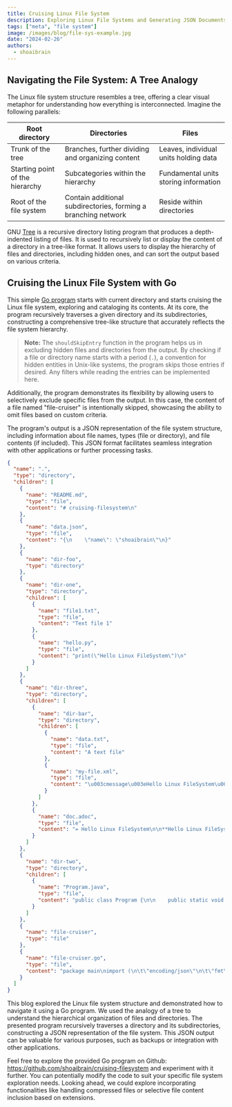 ```yaml
---
title: Cruising Linux File System
description: Exploring Linux File Systems and Generating JSON Documents Using Go
tags: ["meta", "file system"]
image: /images/blog/file-sys-example.jpg
date: "2024-02-26"
authors:
  - shoaibrain
---
```


## Navigating the File System: A Tree Analogy

The Linux file system structure resembles a tree, offering a clear visual metaphor for understanding how everything is
interconnected. Imagine the following parallels:

| **Root directory**              | **Directories**                                                | **Files**                             |
| ------------------------------- | -------------------------------------------------------------- | ------------------------------------- |
| Trunk of the tree               | Branches, further dividing and organizing content              | Leaves, individual units holding data |
| Starting point of the hierarchy | Subcategories within the hierarchy                             | Fundamental units storing information |
| Root of the file system         | Contain additional subdirectories, forming a branching network | Reside within directories             |

GNU [Tree](<https://en.wikipedia.org/wiki/Tree_(command)>) is a recursive directory listing program that produces a depth-indented listing of files. It is used to recursively list or display the content
of a directory in a tree-like format. It allows users to display the hierarchy of files and directories, including hidden ones, and can sort the output based
on various criteria.

## Cruising the Linux File System with Go

This simple [Go program](https://github.com/shoaibrain/cruising-filesystem) starts with current directory and starts cruising the Linux file system, exploring and cataloging its contents.
At its core, the program recursively traverses a given directory and its subdirectories, constructing a comprehensive tree-like structure
that accurately reflects the file system hierarchy.

> **Note:** The `shouldSkipEntry` function in the program helps us in excluding hidden files and directories from the output.
> By checking if a file or directory name starts with a period (`.`), a convention for hidden entities in Unix-like systems,
> the program skips those entries if desired. Any filters while reading the entries can be implemented here.

Additionally, the program demonstrates its flexibility by allowing users to selectively exclude specific files from the output. In this case, the content of a file named "file-cruiser" is intentionally skipped, showcasing the ability to omit files based on custom criteria.

The program's output is a JSON representation of the file system structure, including information about file names, types (file or directory), and file contents (if included). This JSON format facilitates seamless integration with other applications or further processing tasks.

```json
{
  "name": ".",
  "type": "directory",
  "children": [
    {
      "name": "README.md",
      "type": "file",
      "content": "# cruising-filesystem\n"
    },
    {
      "name": "data.json",
      "type": "file",
      "content": "{\n    \"name\": \"shoaibrain\"\n}"
    },
    {
      "name": "dir-foo",
      "type": "directory"
    },
    {
      "name": "dir-one",
      "type": "directory",
      "children": [
        {
          "name": "file1.txt",
          "type": "file",
          "content": "Text file 1"
        },
        {
          "name": "hello.py",
          "type": "file",
          "content": "print(\"Hello Linux FileSystem\")\n"
        }
      ]
    },
    {
      "name": "dir-three",
      "type": "directory",
      "children": [
        {
          "name": "dir-bar",
          "type": "directory",
          "children": [
            {
              "name": "data.txt",
              "type": "file",
              "content": "A text file"
            },
            {
              "name": "my-file.xml",
              "type": "file",
              "content": "\u003cmessage\u003eHello Linux FileSystem\u003c/message\u003e\n"
            }
          ]
        },
        {
          "name": "doc.adoc",
          "type": "file",
          "content": "= Hello Linux FileSystem\n\n**Hello Linux FileSystem**\n"
        }
      ]
    },
    {
      "name": "dir-two",
      "type": "directory",
      "children": [
        {
          "name": "Program.java",
          "type": "file",
          "content": "public class Program {\n\n    public static void main(String[] args) {\n        System.out.println(\"Hello Linux FileSystem\");\n    }\n}\n"
        }
      ]
    },
    {
      "name": "file-cruiser",
      "type": "file"
    },
    {
      "name": "file-cruiser.go",
      "type": "file",
      "content": "package main\nimport (\n\t\"encoding/json\"\n\t\"fmt\"\n\t\"io/ioutil\"\n\t\"os\"\n\t\"path/filepath\"\n\t\"sort\"\n\t\"strings\"\n)\n// FileNode represents a file or directory in the file system.\ntype FileNode struct {\n\tName     string `json:\"name\"`\n\tType     string `json:\"type\"`\n\tContent  string `json:\"content,omitempty\"`\n\tChildren []*FileNode `json:\"children,omitempty\"`\n}\n// traverseDirectory recursively traverses the given directory and builds the file tree structure.\nfunc traverseDirectory(dirPath string) (*FileNode, error) {\n\tfileInfo, err := os.Stat(dirPath)\n\tif err != nil {\n\t\treturn nil, err\n\t}\n\tnode := \u0026FileNode{\n\t\tName: filepath.Base(dirPath),\n\t\tType: \"file\",\n\t}\n\tif fileInfo.IsDir() {\n\t\tnode.Type = \"directory\"\n\t\tentries, err := os.ReadDir(dirPath)\n\t\tif err != nil {\n\t\t\treturn nil, err\n\t\t}\n\t\tsort.Slice(entries, func(i, j int) bool {\n\t\t\treturn entries[i].Name() \u003c entries[j].Name()\n\t\t})\n\t\tfor _, entry := range entries {\n\t\t\tif shouldSkipEntry(entry.Name()) {\n\t\t\t\tcontinue\n\t\t\t}\n\t\t\tentryPath := filepath.Join(dirPath, entry.Name())\n\t\t\tchild, err := traverseDirectory(entryPath)\n\t\t\tif err != nil {\n\t\t\t\treturn nil, err\n\t\t\t}\n\t\t\tnode.Children = append(node.Children, child)\n\t\t}\n\t} else {\n\t\t// If it's a file, read the contents and store them in the FileNode\n\t\tcontent, err := ioutil.ReadFile(dirPath)\n\t\tif err != nil {\n\t\t\treturn nil, err\n\t\t}\n\t\t// Skip the content if the file is named \"file-cruiser\"\n\t\tif filepath.Base(dirPath) != \"file-cruiser\" {\n\t\t\tnode.Content = string(content)\n\t\t}\n\t}\n\treturn node, nil\n}\n// shouldSkipEntry returns true if the given entry name should be skipped\nfunc shouldSkipEntry(name string) bool {\n\treturn strings.HasPrefix(name, \".\")\n}\n// writeJSONToFile writes the given file tree as JSON to the specified file path.\nfunc writeJSONToFile(filePath string, root *FileNode) error {\n\tjsonData, err := json.MarshalIndent(root, \"\", \"    \")\n\tif err != nil {\n\t\treturn err\n\t}\n\treturn os.WriteFile(filePath, jsonData, 0644)\n}\nfunc main() {\n\tdirPath := \".\"\n\tif len(os.Args) \u003e 1 {\n\t\tdirPath = os.Args[1]\n\t}\n\troot, err := traverseDirectory(dirPath)\n\tif err != nil {\n\t\tfmt.Println(\"Error:\", err)\n\t\treturn\n\t}\n\terr = writeJSONToFile(\"file-tree.json\", root)\n\tif err != nil {\n\t\tfmt.Println(\"Error:\", err)\n\t\treturn\n\t}\n}"
    }
  ]
}
```

This blog explored the Linux file system structure and demonstrated how to navigate it using a Go program. We used the analogy of a tree to
understand the hierarchical organization of files and directories. The presented program recursively traverses a directory and its
subdirectories, constructing a JSON representation of the file system. This JSON output can be valuable for various purposes, such
as backups or integration with other applications.

Feel free to explore the provided Go program on Github: https://github.com/shoaibrain/cruising-filesystem and experiment with it further.
You can potentially modify the code to suit your specific file system exploration needs. Looking ahead, we could explore incorporating
functionalities like handling compressed files or selective file content inclusion based on extensions.
